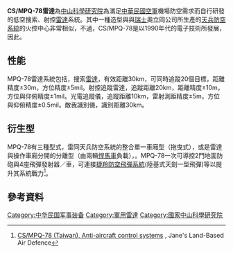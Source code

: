 '''CS/MPQ-78雷達'''為[[中山科學研究院|中山科學研究院]]為滿足[[中華民國空軍|中華民國空軍]]機場防空需求而自行研發的低空搜索、射控[[雷達|雷達]]系統。其中一種造型與與[[瑞士|瑞士]]奧立岡公司所生產的[[天兵防空系統|天兵防空系統]]的火控中心非常相似，不過，CS/MPQ-78是以1990年代的電子技術所發展，因此{{fact|性能與可靠性還有電子反反制能力皆應比中華民國空軍所操作的天兵防空系統的射控雷達要優越}}。

==性能==
MPQ-78雷達系統包括，搜索[[雷達|雷達]]，有效距離30km，可同時追蹤20個目標，距離精度±30m，方位精度±5mil。射控追蹤雷達，追蹤距離20km，距離精度±10m，方位與仰俯精度±1mil。光電追蹤儀，追蹤距離10km，雷射測距精度±5m，方位與仰俯精度±0.5mil。敵我識別儀，識別距離30km。

==衍生型==
MPQ-78有三種型式，雷同天兵防空系統的整合單一車廂型（拖曳式），或是雷達與操作車廂分開的分離型（由兩輛[[悍馬_(軍用汽車)|悍馬車]]負載），{{fact|海用系統有加裝基座穩定儀的海用型，編號CS/SPG-6N，安裝在7艘錦江級與沱江艦上}}。MPQ-78一次可導控2門地面防砲與4座飛彈發射器／車，可連接[[捷羚防空飛彈系統|捷羚防空飛彈系統]](陸基式天劍一型飛彈)等以提升其系統戰力<ref>[http://articles.janes.com/articles/Janes-Land-Based-Air-Defence/CS-MPQ-78-Taiwan.html CS/MPQ-78 (Taiwan), Anti-aircraft control systems] {{Wayback|url=http://articles.janes.com/articles/Janes-Land-Based-Air-Defence/CS-MPQ-78-Taiwan.html |date=20120630020507 }}, Jane's Land-Based Air Defence</ref>。

==參考資料==
<references/>

{{中華民國國防工業}}

[[Category:中华民国军事装备|Category:中华民国军事装备]]
[[Category:軍用雷達|Category:軍用雷達]]
[[Category:國家中山科學研究院|Category:國家中山科學研究院]]